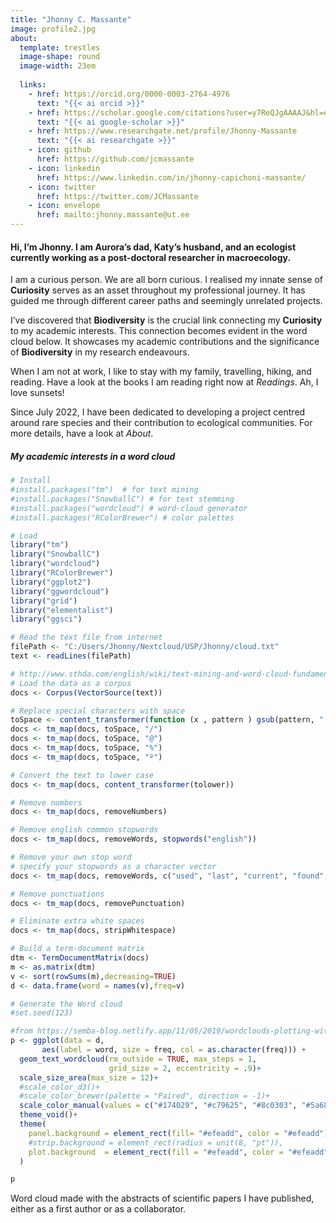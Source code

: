 ```yaml
---
title: "Jhonny C. Massante"
image: profile2.jpg
about: 
  template: trestles
  image-shape: round
  image-width: 23em
  
  links:
    - href: https://orcid.org/0000-0003-2764-4976
      text: "{{< ai orcid >}}"
    - href: https://scholar.google.com/citations?user=y7ReQJgAAAAJ&hl=en
      text: "{{< ai google-scholar >}}"
    - href: https://www.researchgate.net/profile/Jhonny-Massante
      text: "{{< ai researchgate >}}"
    - icon: github
      href: https://github.com/jcmassante
    - icon: linkedin
      href: https://www.linkedin.com/in/jhonny-capichoni-massante/
    - icon: twitter
      href: https://twitter.com/JCMassante
    - icon: envelope
      href: mailto:jhonny.massante@ut.ee
---
```


#### Hi, I'm Jhonny. I am Aurora's dad, Katy's husband, and an ecologist currently working as a post-doctoral researcher in macroecology.

I am a curious person. We are all born curious. I realised my innate sense of **Curiosity** serves as an asset throughout my professional journey. It has guided me through different career paths and seemingly unrelated projects.

I've discovered that **Biodiversity** is the crucial link connecting my **Curiosity** to my academic interests. This connection becomes evident in the word cloud below. It showcases my academic contributions and the significance of **Biodiversity** in my research endeavours.

When I am not at work, I like to stay with my family, travelling, hiking, and reading. Have a look at the books I am reading right now at *Readings*. Ah, I love sunsets!

Since July 2022, I have been dedicated to developing a project centred around rare species and their contribution to ecological communities. For more details, have a look at *About*.

##### My academic interests in a word cloud

```r

# Install
#install.packages("tm")  # for text mining
#install.packages("SnowballC") # for text stemming
#install.packages("wordcloud") # word-cloud generator 
#install.packages("RColorBrewer") # color palettes

# Load
library("tm")
library("SnowballC")
library("wordcloud")
library("RColorBrewer")
library("ggplot2")
library("ggwordcloud")
library("grid")
library("elementalist")
library("ggsci")

# Read the text file from internet
filePath <- "C:/Users/Jhonny/Nextcloud/USP/Jhonny/cloud.txt"
text <- readLines(filePath)

# http://www.sthda.com/english/wiki/text-mining-and-word-cloud-fundamentals-in-r-5-simple-steps-you-should-know
# Load the data as a corpus
docs <- Corpus(VectorSource(text))

# Replace special characters with space
toSpace <- content_transformer(function (x , pattern ) gsub(pattern, " ", x))
docs <- tm_map(docs, toSpace, "/")
docs <- tm_map(docs, toSpace, "@")
docs <- tm_map(docs, toSpace, "%")
docs <- tm_map(docs, toSpace, "º")

# Convert the text to lower case
docs <- tm_map(docs, content_transformer(tolower))

# Remove numbers
docs <- tm_map(docs, removeNumbers)

# Remove english common stopwords
docs <- tm_map(docs, removeWords, stopwords("english"))

# Remove your own stop word
# specify your stopwords as a character vector
docs <- tm_map(docs, removeWords, c("used", "last", "current", "found", "across", "along", "suggests", "showed", "many", "far", "circular", "well", "less", "eivs", "uno", "better")) 

# Remove punctuations
docs <- tm_map(docs, removePunctuation)

# Eliminate extra white spaces
docs <- tm_map(docs, stripWhitespace)

# Build a term-document matrix
dtm <- TermDocumentMatrix(docs)
m <- as.matrix(dtm)
v <- sort(rowSums(m),decreasing=TRUE)
d <- data.frame(word = names(v),freq=v)

# Generate the Word cloud
#set.seed(123)

#from https://semba-blog.netlify.app/11/05/2019/wordclouds-plotting-with-ggwordcloud-package-in-r/
p <- ggplot(data = d, 
       aes(label = word, size = freq, col = as.character(freq))) + 
  geom_text_wordcloud(rm_outside = TRUE, max_steps = 1,
                      grid_size = 2, eccentricity = .9)+
  scale_size_area(max_size = 12)+
  #scale_color_d3()+
  #scale_color_brewer(palette = "Paired", direction = -1)+
  scale_color_manual(values = c("#174029", "#c79625", "#8c0303", "#5a6868", "#d55e2d", "#73303c", "#024959", "#3d7345", "#1f2b85", "#574301", "#34273b", "#bf5b04", "#999348", "#044013", "#5e0202", "#519188", "#f2ab26", "#0f320f", "#69724c"))+
  theme_void()+
  theme(
    panel.background = element_rect(fill= "#efeadd", color = "#efeadd"),
    #strip.background = element_rect(radius = unit(8, "pt")),
    plot.background  = element_rect(fill = "#efeadd", color = "#efeadd")
  )

p

```

<p style="font-size: small">

Word cloud made with the abstracts of scientific papers I have published, either as a first author or as a collaborator.

</p>
